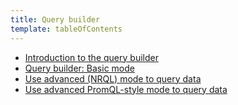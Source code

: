 ```yaml
---
title: Query builder
template: tableOfContents
---
```


* [Introduction to the query builder](/docs/query-your-data/explore-query-data/query-builder/introduction-query-builder)
* [Query builder: Basic mode](/docs/query-your-data/explore-query-data/query-builder/query-builder-basic-mode)
* [Use advanced (NRQL) mode to query data](/docs/query-your-data/explore-query-data/query-builder/use-advanced-nrql-mode-query-data)
* [Use advanced PromQL-style mode to query data](/docs/query-your-data/explore-query-data/query-builder/use-advanced-promql-style-mode-query-data)
